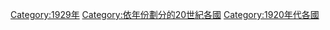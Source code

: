 [[Category:1929年|Category:1929年]]
[[Category:依年份劃分的20世紀各國|Category:依年份劃分的20世紀各國]]
[[Category:1920年代各國|Category:1920年代各國]]